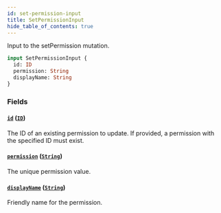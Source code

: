 ```yaml
---
id: set-permission-input
title: SetPermissionInput
hide_table_of_contents: true
---
```



Input to the setPermission mutation.

```graphql
input SetPermissionInput {
  id: ID
  permission: String
  displayName: String
}
```


### Fields

#### [`id`](#) ([`ID`](/docs/directory-guide/graphql/reference/schema/scalars/id))

The ID of an existing permission to update. If provided, a permission with the specified ID must exist.


#### [`permission`](#) ([`String`](/docs/directory-guide/graphql/reference/schema/scalars/string))

The unique permission value.


#### [`displayName`](#) ([`String`](/docs/directory-guide/graphql/reference/schema/scalars/string))

Friendly name for the permission.





